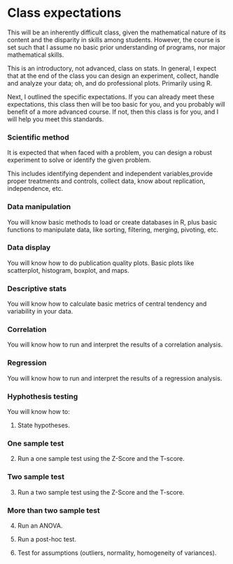 # Class expectations {}

This will be an inherently difficult class, given the mathematical nature of its content and the disparity in skills among students. However, the course is set such that I assume no basic prior understanding of programs, nor major mathematical skills.

This is an introductory, not advanced, class on stats. In general, I expect that at the end of the class you can design an experiment, collect, handle and analyze your data; oh, and do professional plots. Primarily using R. 

Next, I outlined the specific expectations. If you can already meet these expectations, this class then will be too basic for you, and you probably will benefit of a more advanced course. If not, then this class is for you, and I will help you meet this standards.

### Scientific method {-}
It is expected that when faced with a problem, you can design a robust experiment to solve or identify the given problem. 

This includes identifying dependent and independent variables,provide proper treatments and controls,  collect data, know about replication, independence, etc.

### Data manipulation {-}
You will know basic methods to load or create databases in R, plus basic functions to manipulate data, like sorting, filtering, merging, pivoting, etc.

### Data display {-}
You will know how to do publication quality plots. Basic plots like scatterplot, histogram, boxplot, and maps.

### Descriptive stats {-}
You will know how to calculate basic metrics of central tendency and variability in your data.

### Correlation {-}
You will know how to run and interpret the results of a correlation analysis.

### Regression {-}
You will know how to run and interpret the results of a regression analysis.

### Hyphothesis testing {-}

You will know how to:

1. State hypotheses.

### One sample test {-}

2. Run a one sample test using the Z-Score and the T-score.

### Two sample test {-}

3. Run a two sample test using the Z-Score and the T-score.

### More than two sample test {-}

4. Run an ANOVA.

5. Run a post-hoc test.

6. Test for assumptions (outliers, normality, homogeneity of variances).


